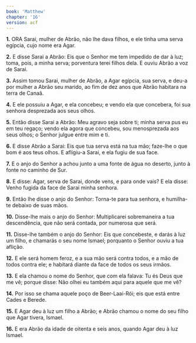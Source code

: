 ```yaml
---
book: 'Matthew'
chapter: '16'
version: acf
---
```


**1.** ORA Sarai, mulher de Abrão, não lhe dava filhos, e ele tinha uma serva egípcia, cujo nome era Agar.

**2.** E disse Sarai a Abrão: Eis que o Senhor me tem impedido de dar à luz; toma, pois, a minha serva; porventura terei filhos dela. E ouviu Abrão a voz de Sarai.

**3.** Assim tomou Sarai, mulher de Abrão, a Agar egípcia, sua serva, e deu-a por mulher a Abrão seu marido, ao fim de dez anos que Abrão habitara na terra de Canaã.

**4.** E ele possuiu a Agar, e ela concebeu; e vendo ela que concebera, foi sua senhora desprezada aos seus olhos.

**5.** Então disse Sarai a Abrão: Meu agravo seja sobre ti; minha serva pus eu em teu regaço; vendo ela agora que concebeu, sou menosprezada aos seus olhos; o Senhor julgue entre mim e ti.

**6.** E disse Abrão a Sarai: Eis que tua serva está na tua mão; faze-lhe o que bom é aos teus olhos. E afligiu-a Sarai, e ela fugiu de sua face.

**7.** E o anjo do Senhor a achou junto a uma fonte de água no deserto, junto à fonte no caminho de Sur.

**8.** E disse: Agar, serva de Sarai, donde vens, e para onde vais? E ela disse: Venho fugida da face de Sarai minha senhora.

**9.** Então lhe disse o anjo do Senhor: Torna-te para tua senhora, e humilha-te debaixo de suas mãos.

**10.** Disse-lhe mais o anjo do Senhor: Multiplicarei sobremaneira a tua descendência, que não será contada, por numerosa que será.

**11.** Disse-lhe também o anjo do Senhor: Eis que concebeste, e darás à luz um filho, e chamarás o seu nome Ismael; porquanto o Senhor ouviu a tua aflição.

**12.** E ele será homem feroz, e a sua mão será contra todos, e a mão de todos contra ele; e habitará diante da face de todos os seus irmãos.

**13.** E ela chamou o nome do Senhor, que com ela falava: Tu és Deus que me vê; porque disse: Não olhei eu também aqui para aquele que me vê?

**14.** Por isso se chama aquele poço de Beer-Laai-Rói; eis que está entre Cades e Berede.

**15.** E Agar deu à luz um filho a Abrão; e Abrão chamou o nome do seu filho que Agar tivera, Ismael.

**16.** E era Abrão da idade de oitenta e seis anos, quando Agar deu à luz Ismael.
